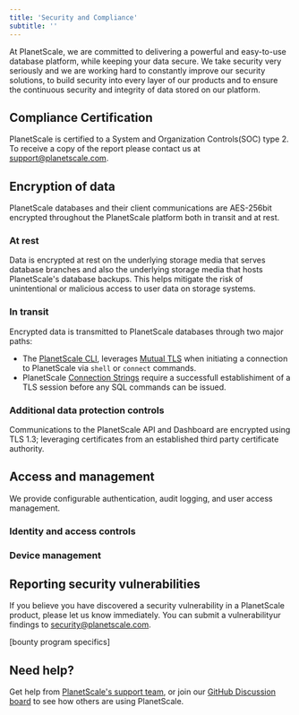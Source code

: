 ```yaml
---
title: 'Security and Compliance'
subtitle: ''
---
```



At PlanetScale, we are committed to delivering a powerful and easy-to-use database platform, while keeping your data secure. We take security very seriously and we are working hard to constantly improve our security solutions, to build security into every layer of our products and to ensure the continuous security and integrity of data stored on our platform.

## Compliance Certification

PlanetScale is certified to a System and Organization Controls(SOC) type 2. To receive a copy of the report please contact us at <support@planetscale.com>.

## Encryption of data

PlanetScale databases and their client communications are AES-256bit encrypted throughout the PlanetScale platform both in transit and at rest.

### At rest

Data is encrypted at rest on the underlying storage media that serves database branches and also the underlying storage media that hosts PlanetScale's database backups. This helps mitigate the risk of unintentional or malicious access to user data on storage systems.

### In transit

Encrypted data is transmitted to PlanetScale databases through two major paths:
 - The [PlanetScale CLI](/reference/planetscale-cli), leverages [Mutual TLS](https://en.wikipedia.org/wiki/Mutual_authentication#mTLS) when initiating a connection to PlanetScale via `shell` or `connect` commands.
 - PlanetScale [Connection Strings](https://docs.planetscale.com/concepts/connection-strings) require a successfull establishiment of a TLS session before any SQL commands can be issued.

### Additional data protection controls

Communications to the PlanetScale API and Dashboard are encrypted using TLS 1.3;
leveraging certificates from an established third party certificate authority.

## Access and management

We provide configurable authentication, audit logging, and user access management.

### Identity and access controls

### Device management

## Reporting security vulnerabilities

If you believe you have discovered a security vulnerability in a PlanetScale product, please let us know immediately. You can submit a vulnerabilityur findings to <security@planetscale.com>.

[bounty program specifics]


## Need help?

Get help from [PlanetScale's support team](https://www.planetscale.com/support), or join our [GitHub Discussion board](https://github.com/planetscale/beta/discussions) to see how others are using PlanetScale.
